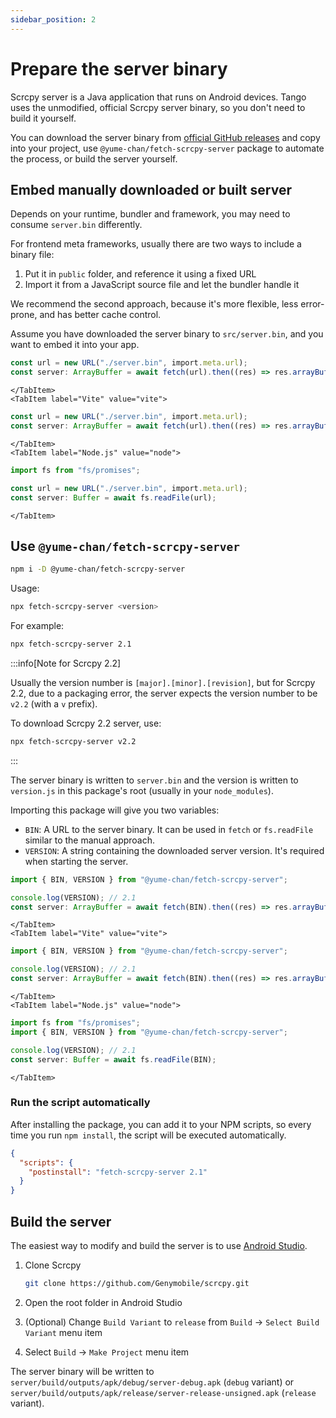 ```yaml
---
sidebar_position: 2
---
```



# Prepare the server binary

Scrcpy server is a Java application that runs on Android devices. Tango uses the unmodified, official Scrcpy server binary, so you don't need to build it yourself.

You can download the server binary from [official GitHub releases](https://github.com/Genymobile/scrcpy/releases) and copy into your project, use `@yume-chan/fetch-scrcpy-server` package to automate the process, or build the server yourself.

## Embed manually downloaded or built server

Depends on your runtime, bundler and framework, you may need to consume `server.bin` differently.

For frontend meta frameworks, usually there are two ways to include a binary file:

1. Put it in `public` folder, and reference it using a fixed URL
2. Import it from a JavaScript source file and let the bundler handle it

We recommend the second approach, because it's more flexible, less error-prone, and has better cache control.

Assume you have downloaded the server binary to `src/server.bin`, and you want to embed it into your app.

<Tabs className="runtime-tabs" groupId="bundler">
    <TabItem label="Webpack 5" value="webpack-5">

```ts transpile
const url = new URL("./server.bin", import.meta.url);
const server: ArrayBuffer = await fetch(url).then((res) => res.arrayBuffer());
```

    </TabItem>
    <TabItem label="Vite" value="vite">

```ts transpile
const url = new URL("./server.bin", import.meta.url);
const server: ArrayBuffer = await fetch(url).then((res) => res.arrayBuffer());
```

    </TabItem>
    <TabItem label="Node.js" value="node">

```ts transpile
import fs from "fs/promises";

const url = new URL("./server.bin", import.meta.url);
const server: Buffer = await fs.readFile(url);
```

    </TabItem>

</Tabs>

## Use `@yume-chan/fetch-scrcpy-server`

```sh npm2yarn
npm i -D @yume-chan/fetch-scrcpy-server
```

Usage:

```sh
npx fetch-scrcpy-server <version>
```

For example:

```sh
npx fetch-scrcpy-server 2.1
```

:::info[Note for Scrcpy 2.2]

Usually the version number is `[major].[minor].[revision]`, but for Scrcpy 2.2, due to a packaging error, the server expects the version number to be `v2.2` (with a `v` prefix).

To download Scrcpy 2.2 server, use:

```sh
npx fetch-scrcpy-server v2.2
```

:::

The server binary is written to `server.bin` and the version is written to `version.js` in this package's root (usually in your `node_modules`).

Importing this package will give you two variables:

- `BIN`: A URL to the server binary. It can be used in `fetch` or `fs.readFile` similar to the manual approach.
- `VERSION`: A string containing the downloaded server version. It's required when starting the server.

<Tabs className="runtime-tabs" groupId="bundler">
    <TabItem label="Webpack 5" value="webpack-5">

```ts transpile
import { BIN, VERSION } from "@yume-chan/fetch-scrcpy-server";

console.log(VERSION); // 2.1
const server: ArrayBuffer = await fetch(BIN).then((res) => res.arrayBuffer());
```

    </TabItem>
    <TabItem label="Vite" value="vite">

```ts transpile
import { BIN, VERSION } from "@yume-chan/fetch-scrcpy-server";

console.log(VERSION); // 2.1
const server: ArrayBuffer = await fetch(BIN).then((res) => res.arrayBuffer());
```

    </TabItem>
    <TabItem label="Node.js" value="node">

```ts transpile
import fs from "fs/promises";
import { BIN, VERSION } from "@yume-chan/fetch-scrcpy-server";

console.log(VERSION); // 2.1
const server: Buffer = await fs.readFile(BIN);
```

    </TabItem>

</Tabs>

### Run the script automatically

After installing the package, you can add it to your NPM scripts, so every time you run `npm install`, the script will be executed automatically.

```json
{
  "scripts": {
    "postinstall": "fetch-scrcpy-server 2.1"
  }
}
```

## Build the server

The easiest way to modify and build the server is to use [Android Studio](https://developer.android.com/studio).

1. Clone Scrcpy

   ```sh
   git clone https://github.com/Genymobile/scrcpy.git
   ```

2. Open the root folder in Android Studio
3. (Optional) Change `Build Variant` to `release` from `Build` -> `Select Build Variant` menu item
4. Select `Build` -> `Make Project` menu item

The server binary will be written to `server/build/outputs/apk/debug/server-debug.apk` (`debug` variant) or `server/build/outputs/apk/release/server-release-unsigned.apk` (`release` variant).
